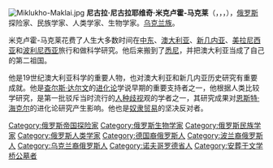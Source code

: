 {{unreferenced|time=2017-04-08T10:49:38+00:00}}
[[File:Miklukho-Maklai.jpg|thumb]]
'''尼古拉·尼古拉耶维奇·米克卢霍-马克莱'''（{{lang-ru|Николай Николаевич Миклухо-Маклай}}，{{lang-uk|Микола Миколайович Миклухо-Маклай}}，{{lang-en|Nicholas Miklouho-Maclay}}，{{bd|1846年||1888年||}}），[[俄罗斯|俄罗斯]]探险家、民族学家、人类学家、生物学家。[[乌克兰族|乌克兰族]]。

米克卢霍-马克莱花费了人生大多数时间在[[中东|中东]]、[[澳大利亚|澳大利亚]]、[[新几内亚|新几内亚]]、[[美拉尼西亚|美拉尼西亚]]和[[波利尼西亚|波利尼西亚]]旅行和做科学研究。他后来搬到了[[悉尼|悉尼]]，并把澳大利亚当成了自己的第二祖国。

他是19世纪澳大利亚科学的重要人物，也对澳大利亚和新几内亚历史研究有重要成就。他是[[查尔斯·达尔文|查尔斯·达尔文]]的[[进化论|进化论]]学说早期的重要支持者之一，他根据人类比较学研究，是第一批驳斥当时流行的[[人种歧视|人种歧视]]观的学者之一，其研究成果对[[恩斯特·海克尔|恩斯特·海克尔]]的进化论研究产生影响。他也是[[奴隶贸易|奴隶贸易]]的坚决反对者。

{{DEFAULTSORT: Miklouho-Maclay, Nicholas}}
[[Category:俄罗斯帝国探险家|Category:俄罗斯帝国探险家]]
[[Category:俄罗斯生物学家|Category:俄罗斯生物学家]]
[[Category:俄罗斯民族学家|Category:俄罗斯民族学家]]
[[Category:俄罗斯人类学家|Category:俄罗斯人类学家]]
[[Category:德国裔俄罗斯人|Category:德国裔俄罗斯人]]
[[Category:波兰裔俄罗斯人|Category:波兰裔俄罗斯人]]
[[Category:乌克兰裔俄罗斯人|Category:乌克兰裔俄罗斯人]]
[[Category:诺夫哥罗德省人|Category:诺夫哥罗德省人]]
[[Category:安葬于文学桥公墓者|Category:安葬于文学桥公墓者]]